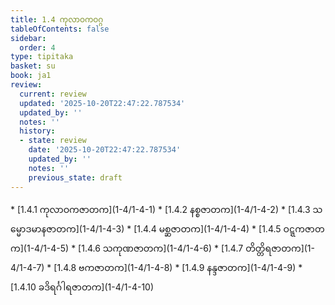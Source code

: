 ```yaml
---
title: 1.4 ကုလာဝကဝဂ္ဂ
tableOfContents: false
sidebar:
  order: 4
type: tipitaka
basket: su
book: ja1
review:
  current: review
  updated: '2025-10-20T22:47:22.787534'
  updated_by: ''
  notes: ''
  history:
  - state: review
    date: '2025-10-20T22:47:22.787534'
    updated_by: ''
    notes: ''
    previous_state: draft
---
```



<DynamicBreadcrumb />


<ReviewStatus review={frontmatter.review} showDetails={true} />

<HypothesisAnnotation frontmatter={frontmatter} />



<TableOfContents book="ja1" section="1.4">
* [1.4.1 ကုလာဝကဇာတက](1-4/1-4-1)
* [1.4.2 နစ္စဇာတက](1-4/1-4-2)
* [1.4.3 သမ္မောဒမာနဇာတက](1-4/1-4-3)
* [1.4.4 မစ္ဆဇာတက](1-4/1-4-4)
* [1.4.5 ဝဋ္ဋကဇာတက](1-4/1-4-5)
* [1.4.6 သကုဏဇာတက](1-4/1-4-6)
* [1.4.7 တိတ္တိရဇာတက](1-4/1-4-7)
* [1.4.8 ဗကဇာတက](1-4/1-4-8)
* [1.4.9 နန္ဒဇာတက](1-4/1-4-9)
* [1.4.10 ခဒိရင်္ဂါရဇာတက](1-4/1-4-10)
</TableOfContents>